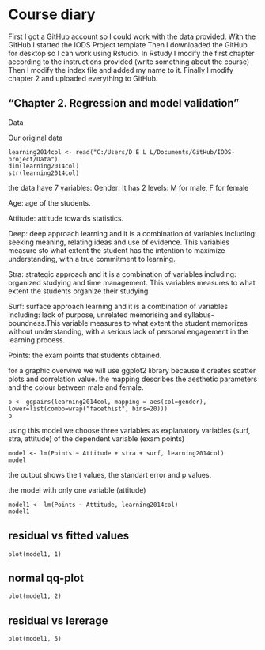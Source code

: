 # Course diary

First I got a GitHub account so I could work with the data provided.
With the GitHub I started the IODS Project template
Then I downloaded the GitHub for desktop so I can work using Rstudio.
In Rstudy I modify the first chapter according to the instructions provided (write something about the course)
Then I modify the index file and added my name to it.
Finally I modify chapter 2 and uploaded everything to GitHub. 

## "Chapter 2. Regression and model validation"

Data

Our original data


```original
learning2014col <- read("C:/Users/D E L L/Documents/GitHub/IODS-project/Data")
dim(learning2014col)
str(learning2014col)
```

the data have 7 variables:
Gender: It has 2 levels: M for male, F for female

Age: age of the students.

Attitude: attitude towards statistics.

Deep: deep approach learning and it is a combination of variables including: seeking meaning, relating ideas and use of evidence. This variables measure sto what extent the student has the intention to maximize understanding, with a true commitment to learning.

Stra: strategic approach and it is a combination of variables including: organized studying and time management. This variables measures to what extent the students organize their studying

Surf: surface approach learning and it is a combination of variables including: lack of purpose, unrelated memorising and syllabus-boundness.This variable measures to what extent the student memorizes without understanding, with a serious lack of personal engagement in the learning process.

Points: the exam points that students obtained. 

for a graphic overviwe we will use ggplot2 library because it creates scatter plots and correlation value. the mapping describes the aesthetic parameters and the colour between male and female.


```plot
p <- ggpairs(learning2014col, mapping = aes(col=gender), lower=list(combo=wrap("facethist", bins=20)))
p
```

using this model we choose three variables as explanatory variables (surf, stra, attitude) of the dependent variable (exam points)

```model
model <- lm(Points ~ Attitude + stra + surf, learning2014col)
model
```
the output shows the t values, the standart error and p values.

the model with only one variable (attitude)

```model1
model1 <- lm(Points ~ Attitude, learning2014col)
model1
```
## residual vs fitted values 
```plot
plot(model1, 1)
```
## normal qq-plot
```plot
plot(model1, 2)
```
## residual vs lererage
```plot
plot(model1, 5)
```


